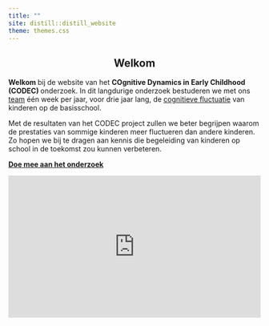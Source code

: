```yaml
---
title: ""
site: distill::distill_website
theme: themes.css
---
```

<center>

##    Welkom 

</center>

<strong> Welkom </strong> bij de website van het <strong> COgnitive Dynamics in Early Childhood (CODEC) </strong> onderzoek. In dit langdurige onderzoek bestuderen we met ons [team](team.html) één week per jaar, voor drie jaar lang, de [cognitieve fluctuatie](about.html) van kinderen op de basisschool. 

Met de resultaten van het CODEC project zullen we beter begrijpen waarom de prestaties van sommige kinderen meer fluctueren dan andere kinderen. Zo hopen we bij te dragen aan kennis die begeleiding van kinderen op school in de toekomst zou kunnen verbeteren. 

[<strong> Doe mee aan het onderzoek </strong>](meedoen.html) 

<div style="left: 0; width: 100%; height: 0; position: relative; padding-bottom: 56.25%;"><iframe src="https://www.youtube.com/embed/xv2_Bk_0J-Y" style="top: 0; left: 0; width: 100%; height: 100%; position: absolute; border: 0;" allowfullscreen scrolling="no" allow="accelerometer; clipboard-write; encrypted-media; gyroscope; picture-in-picture; web-share;"></iframe></div>


